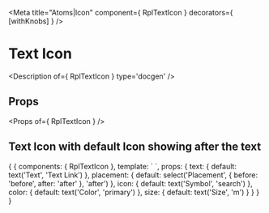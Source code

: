 
<Meta title="Atoms|Icon" component={ RplTextIcon } decorators={ [withKnobs] } />

# Text Icon

<Description of={ RplTextIcon } type='docgen' />

## Props

<Props of={ RplTextIcon } />

## Text Icon with default Icon showing after the text
<Preview>
  <Story name="Text Icon">
    {
      {
        components: { RplTextIcon },
        template: `
          <rpl-text-icon
            :symbol="icon"
            :color="color"
            :size="size"
            :text="text"
            :placement="placement"
          />
        `,
        props: {
          text: {
            default: text('Text', 'Text Link')
          },
          placement: {
            default: select('Placement', { before: 'before', after: 'after' }, 'after')
          },
          icon: {
            default: text('Symbol', 'search')
          },
          color: {
            default: text('Color', 'primary')
          },
          size: {
            default: text('Size', 'm')
          }
        }
      }
    }
  </Story>
</Preview>

